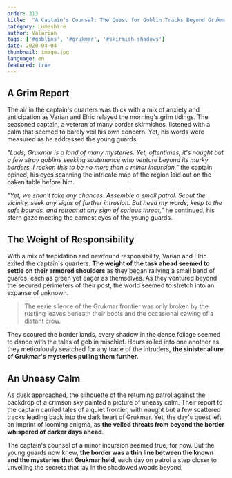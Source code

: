 ```yaml
---
order: 313
title:  "A Captain's Counsel: The Quest for Goblin Tracks Beyond Grukmar's Veil"
category: Lumeshire
author: Valarian
tags: ['#goblins', '#grukmar', '#skirmish shadows']
date: 2020-04-04
thumbnail: image.jpg
language: en
featured: true
---
```


## A Grim Report

The air in the captain's quarters was thick with a mix of anxiety and anticipation as Varian and Elric relayed the morning's grim tidings. The seasoned captain, a veteran of many border skirmishes, listened with a calm that seemed to barely veil his own concern. Yet, his words were measured as he addressed the young guards.

*"Lads, Grukmar is a land of many mysteries. Yet, oftentimes, it's naught but a few stray goblins seeking sustenance who venture beyond its murky borders. I reckon this to be no more than a minor incursion,"* the captain opined, his eyes scanning the intricate map of the region laid out on the oaken table before him.

*"Yet, we shan't take any chances. Assemble a small patrol. Scout the vicinity, seek any signs of further intrusion. But heed my words, keep to the safe bounds, and retreat at any sign of serious threat,"* he continued, his stern gaze meeting the earnest eyes of the young guards.

## The Weight of Responsibility

With a mix of trepidation and newfound responsibility, Varian and Elric exited the captain's quarters. **The weight of the task ahead seemed to settle on their armored shoulders** as they began rallying a small band of guards, each as green yet eager as themselves. As they ventured beyond the secured perimeters of their post, the world seemed to stretch into an expanse of unknown.

> The eerie silence of the Grukmar frontier was only broken by the rustling leaves beneath their boots and the occasional cawing of a distant crow.

They scoured the border lands, every shadow in the dense foliage seemed to dance with the tales of goblin mischief. Hours rolled into one another as they meticulously searched for any trace of the intruders, **the sinister allure of Grukmar's mysteries pulling them further**.

## An Uneasy Calm

As dusk approached, the silhouette of the returning patrol against the backdrop of a crimson sky painted a picture of uneasy calm. Their report to the captain carried tales of a quiet frontier, with naught but a few scattered tracks leading back into the dark heart of Grukmar. Yet, the day's quest left an imprint of looming enigma, as **the veiled threats from beyond the border whispered of darker days ahead**.

The captain's counsel of a minor incursion seemed true, for now. But the young guards now knew, **the border was a thin line between the known and the mysteries that Grukmar held**, each day on patrol a step closer to unveiling the secrets that lay in the shadowed woods beyond.